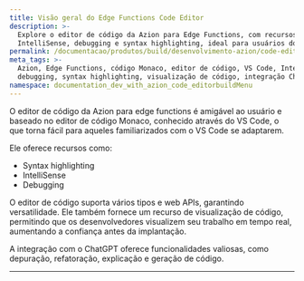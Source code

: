 ```yaml
---
title: Visão geral do Edge Functions Code Editor
description: >-
  Explore o editor de código da Azion para Edge Functions, com recursos de
  IntelliSense, debugging e syntax highlighting, ideal para usuários do VS Code.
permalink: /documentacao/produtos/build/desenvolvimento-azion/code-editor/
meta_tags: >-
  Azion, Edge Functions, código Monaco, editor de código, VS Code, IntelliSense,
  debugging, syntax highlighting, visualização de código, integração ChatGPT
namespace: documentation_dev_with_azion_code_editorbuildMenu
---
```



<LinkButton link="/pt-br/documentacao/produtos/edge-application/edge-functions/runtime-api/code-editor/" label="vá para a documentação de referência do editor de código" severity="secondary" target="_blank" />

O editor de código da Azion para edge functions é amigável ao usuário e baseado no editor de código Monaco, conhecido através do VS Code, o que torna fácil para aqueles familiarizados com o VS Code se adaptarem.

Ele oferece recursos como:

- Syntax highlighting
- IntelliSense
- Debugging

O editor de código suporta vários tipos e web APIs, garantindo versatilidade. Ele também fornece um recurso de visualização de código, permitindo que os desenvolvedores visualizem seu trabalho em tempo real, aumentando a confiança antes da implantação.

A integração com o ChatGPT oferece funcionalidades valiosas, como depuração, refatoração, explicação e geração de código.


---


